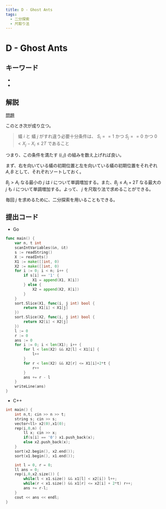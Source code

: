 ```yaml
---
title: D - Ghost Ants
tags:
  - 二分探索
  - 尺取り法
---
```


# D - Ghost Ants

## キーワード


- <Tag tag="二分探索" />
- <Tag tag="尺取り法" />

## 解説

[問題](https://atcoder.jp/contests/abc360/tasks/abc360_d)

このとき次が成り立つ。

> 蟻 $i$ と 蟻 $j$ がすれ違う必要十分条件は、 $S_i == 1$ かつ $S_j == 0$ かつ $0 < X_j - X_i \le 2T$ であること

つまり、この条件を満たす $(i,j)$ の組みを数え上げれば良い。

まず、右を向いている蟻の初期位置と左を向いている蟻の初期位置をそれぞれ $A,B$ として、それぞれソートしておく。

$B_j > A_i$ なる最小の $j$ は $i$ について単調増加する。また、$B_j \le A_i + 2T$ なる最大の $j$ も $i$ について単調増加する。よって、 $j$ を尺取り法で求めることができる。

毎回 $j$ を求めるために、二分探索を用いることもできる。

## 提出コード

- Go

```go
func main() {
	var n, t int
	scanIntVariables(&n, &t)
	s := readString()
	X := readInts()
	X1 := make([]int, 0)
	X2 := make([]int, 0)
	for i := 0; i < n; i++ {
		if s[i] == '1' {
			X1 = append(X1, X[i])
		} else {
			X2 = append(X2, X[i])
		}
	}
	sort.Slice(X1, func(i, j int) bool {
		return X1[i] < X1[j]
	})
	sort.Slice(X2, func(i, j int) bool {
		return X2[i] < X2[j]
	})
	l := 0
	r := 0
	ans := 0
	for i := 0; i < len(X1); i++ {
		for l < len(X2) && X2[l] < X1[i] {
			l++
		}
		for r < len(X2) && X2[r] <= X1[i]+2*t {
			r++
		}
		ans += r - l
	}
	writeLine(ans)
}
```

- C++

```cpp
int main() {
    int n,t; cin >> n >> t;
    string s; cin >> s;
    vector<ll> x2(0),x1(0);
    rep(i,0,n) {
        ll x; cin >> x;
        if(s[i] == '0') x1.push_back(x);
        else x2.push_back(x);
    }
    sort(x2.begin(), x2.end());
    sort(x1.begin(), x1.end());

    int l = 0, r = 0;
    ll ans = 0;
    rep(i,0,x2.size()) {
        while(l < x1.size() && x1[l] < x2[i]) l++;
        while(r < x1.size() && x1[r] <= x2[i] + 2*t) r++;
        ans += r-l;
    }
    cout << ans << endl;
}
```
